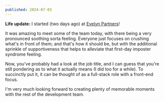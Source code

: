 ```yaml
---
published: 2024-07-03
---
```


**Life update:** I started (two days ago) at [Evelyn Partners](https://www.evelyn.com)!

It was amazing to meet some of the team today, with there being a very pronounced soothing sorta feeling. Everyone just focuses on crushing what's in front of them; and that's how it should be, but with the additional sprinkle of supportiveness that helps to alleviate that first-day imposter syndrome feeling.

Now, you've probably had a look at the job title, and I can guess that you're still pondering as to what it actually means (I did too for a while). To succinctly put it, it can be thought of as a full-stack role with a front-end focus.

I'm very much looking forward to creating plenty of memorable moments with the rest of the development team.
